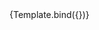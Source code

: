 

<Meta title="Components/InputText/Floating" component={VvInputText} />

<Canvas>
	<Story
		name="Floating"
		args={{
			name: 'input-text-floating',
			label: 'Label di prova',
			floating: true,
			type: 'text'
		}}>
		{Template.bind({})}
	</Story>
</Canvas>
